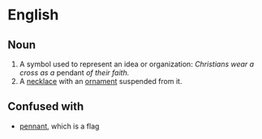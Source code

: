 =English=

==Noun==

#A symbol used to represent an idea or organization: ''Christians wear a cross as a'' pendant ''of their faith.''
#A [[necklace]] with an [[ornament]] suspended from it.

==Confused with==

*[[pennant]], which is a flag
